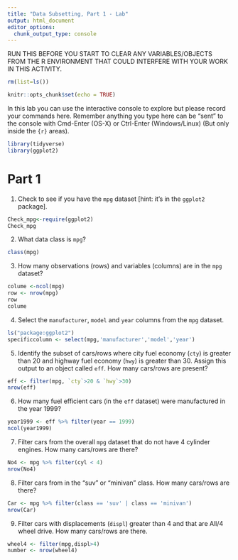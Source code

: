 ```yaml
---
title: "Data Subsetting, Part 1 - Lab"
output: html_document
editor_options: 
  chunk_output_type: console
---
```


RUN THIS BEFORE YOU START TO CLEAR ANY VARIABLES/OBJECTS FROM THE R ENVIRONMENT THAT COULD INTERFERE WITH YOUR WORK IN THIS ACTIVITY.
```r
rm(list=ls())
```


```r
knitr::opts_chunk$set(echo = TRUE)
```

In this lab you can use the interactive console to explore but please record your commands here.  Remember anything you type here can be "sent" to the console with Cmd-Enter (OS-X) or Ctrl-Enter (Windows/Linux) (But only inside the ```{r}``` areas).

```r
library(tidyverse)
library(ggplot2)
```

# Part 1

1. Check to see if you have the `mpg` dataset [hint: it's in the `ggplot2` package].

```r
Check_mpg<-require(ggplot2)
Check_mpg
```


2. What data class is `mpg`?
```r
class(mpg)
```

3. How many observations (rows) and variables (columns) are in the `mpg` dataset?

```r
colume <-ncol(mpg)
row <- nrow(mpg)
row
colume
```

4. Select the `manufacturer`, `model` and `year` columns from the `mpg` dataset.

```r
ls("package:ggplot2")
specificcolumn <- select(mpg,'manufacturer','model','year')
```

5. Identify the subset of cars/rows where city fuel economy (`cty`) is greater than 20 and highway fuel economy (`hwy`) is greater than 30. Assign this output to an object called `eff`. How many cars/rows are present?

```r
eff <- filter(mpg, `cty`>20 & `hwy`>30)
nrow(eff)

```

6. How many fuel efficient cars (in the `eff` dataset) were manufactured in the year 1999?

```r
year1999 <- eff %>% filter(year == 1999)
ncol(year1999)
```

7. Filter cars from the overall `mpg` dataset that do not have 4 cylinder engines. How many cars/rows are there?

```r

No4 <- mpg %>% filter(cyl < 4)
nrow(No4)

```

8. Filter cars from in the "suv" or "minivan" class. How many cars/rows are there?

```r

Car <- mpg %>% filter(class == 'suv' | class == 'minivan')
nrow(Car)

```

9. Filter cars with displacements (`displ`) greater than 4 and that are All/4 wheel drive. How many cars/rows are there. 
```r
wheel4 <- filter(mpg,displ>4)
number <- nrow(wheel4)
```